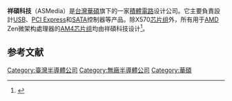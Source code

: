 {{Infobox company
| name = 祥碩科技
| logo = 
| type = [[子公司|子公司]]
| traded_as           = {{twse|5269}}
| image = 
| image_size = 
| image_caption = 
| foundation = {{start date and age|2004}}<ref>{{cite web|title=Company Overview of ASMedia Technology Inc.|url=https://www.bloomberg.com/research/stocks/private/snapshot.asp?privcapId=51827233|website=Bloomberg.com|accessdate=7 April 2018|archive-date=2018-04-08|archive-url=https://web.archive.org/web/20180408184236/https://www.bloomberg.com/research/stocks/private/snapshot.asp?privcapId=51827233|dead-url=no}}</ref>
| founder = 
| location = [[台灣|台灣]][[新北市|新北市]] 
| key_people = 
| industry = [[半导体|半导体]]
| products = [[集成电路|積體電路]]設計
| parent = [[華碩|華碩]]
| homepage = {{URL|https://www.asmedia.com.tw/}}
}}'''祥碩科技'''（ASMedia）是[[台灣|台灣]][[華碩|華碩]]旗下的一家[[集成电路|積體電路]]设计公司。它主要負責設計[[USB|USB]]、[[PCI_Express|PCI Express]]和[[SATA|SATA]]控制器等产品。除X570[[芯片组|芯片组]]外，所有用于[[超威半导体|AMD]] Zen微架构處理器的[[AMD晶片組列表|AM4芯片组]]均由祥碩科技设计<ref>{{Cite web|title=Rumor: AMD Zen chipsets suffering USB 3.1 setback|url=https://techreport.com/news/30307/rumor-amd-zen-chipsets-suffering-usb-3-1-setback|accessdate=7 April 2018|work=techreport.com|quote=the chipsets for [AMD's Zen processors], designed by Asustek subsidiary ASMedia|archive-date=2018-06-13|archive-url=https://web.archive.org/web/20180613161317/https://techreport.com/news/30307/rumor-amd-zen-chipsets-suffering-usb-3-1-setback|dead-url=no}}</ref>。

== 参考文献 ==
{{Reflist}}

[[Category:臺灣半導體公司|Category:臺灣半導體公司]]
[[Category:無廠半導體公司|Category:無廠半導體公司]]
[[Category:華碩|Category:華碩]]